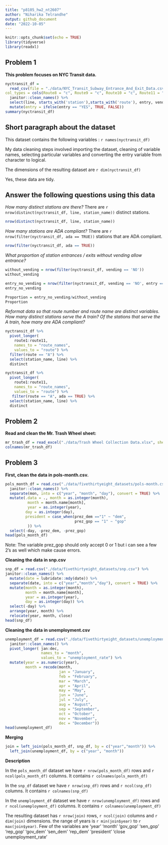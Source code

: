 ```yaml
---
title: "p8105_hw2_nt2607"
author: "Niharika Telrandhe"
output: github_document 
date: "2022-10-05"
---
```


```r
knitr::opts_chunk$set(echo = TRUE)
library(tidyverse)
library(readxl)
```

## Problem 1
**This problem focuses on NYC Transit data.**

```r
nyctransit_df = 
  read_csv(file = "./data/NYC_Transit_Subway_Entrance_And_Exit_Data.csv",
col_types = cols(Route8 = "c", Route9 = "c", Route10 = "c", Route11 = "c")) %>% 
  janitor::clean_names() %>% 
  select(line, starts_with('station'),starts_with('route'), entry, vending, entrance_type, ada, -station_location) %>% 
  mutate(entry = ifelse(entry == "YES", TRUE, FALSE))
summary(nyctransit_df)
```
## Short paragraph about the dataset

This dataset contains the following variables : `r names(nyctransit_df)`

My data cleaning steps involved importing the dataset, cleaning of variable names, selecting particular variables and converting the entry variable from character to logical.

The dimensions of the resulting dataset are `r dim(nyctransit_df)`

Yes, these data are tidy.

## Answer the following questions using this data

*How many distinct stations are there?*
There are `r nrow(distinct(nyctransit_df, line, station_name))` distinct stations.
```r
nrow(distinct(nyctransit_df, line, station_name))
```

*How many stations are ADA compliant?*
There are `r nrow(filter(nyctransit_df, ada == TRUE))` stations that are ADA compliant.

```r
nrow(filter(nyctransit_df, ada == TRUE))
```

*What proportion of station entrances / exits without vending allow entrance?*
```r
without_vending = nrow(filter(nyctransit_df, vending == 'NO'))
without_vending

entry_no_vending = nrow(filter(nyctransit_df, vending == 'NO', entry == 'TRUE'))
entry_no_vending

Proportion = entry_no_vending/without_vending
Proportion

```

*Reformat data so that route number and route name are distinct variables. How many distinct stations serve the A train? Of the stations that serve the A train, how many are ADA compliant?*

```r
nyctransit_df %>%
  pivot_longer(
    route1:route11,
    names_to = "route_names",
    values_to = "route") %>% 
  filter(route == "A") %>% 
  select(station_name, line) %>% 
  distinct

nyctransit_df %>% 
  pivot_longer(
    route1:route11,
    names_to = "route_names",
    values_to = "route") %>% 
   filter(route == "A", ada == TRUE) %>% 
  select(station_name, line) %>% 
  distinct
```

## Problem 2
**Read and clean the Mr. Trash Wheel sheet:**

```r
mr_trash_df = read_excel("./data/Trash Wheel Collection Data.xlsx", sheet = "Mr. Trash Wheel", range = "A2:N549")
colnames(mr_trash_df)
```




## Problem 3
**First, clean the data in pols-month.csv.**

```r
pols_month_df = read.csv("./data/fivethirtyeight_datasets/pols-month.csv") %>% 
  janitor::clean_names() %>%
  separate(mon, into = c("year", "month", "day"), convert = TRUE) %>%
  mutate(.data = ., month = as.integer(month),
          month = month.name[month],
          year = as.integer(year),
         day = as.integer(day),
         president = case_when(prez_dem =="1" ~ "dem",
                               prez_gop == "1" ~ "gop"
          )) %>% 
  select(-day, -prez_dem, -prez_gop)
head(pols_month_df)
```

Note: The variable prez_gop should only accept 0 or 1 but i can see a few 2's as well which make cause errors.

**Cleaning the data in snp.csv**

```r
snp_df = read.csv("./data/fivethirtyeight_datasets/snp.csv") %>%
janitor::clean_names() %>%
  mutate(date = lubridate::mdy(date)) %>%
  separate(date, into = c("year","month","day"), convert = TRUE) %>%
  mutate(month = as.integer(month),
         month = month.name[month],
         year = as.integer(year),
         day = as.integer(day)) %>% 
  select(-day) %>% 
  arrange(year, month) %>% 
  relocate(year, month, close)
head(snp_df)
```

**Cleaning the data in unemployment.csv**

```r
unemployment_df = read.csv("./data/fivethirtyeight_datasets/unemployment.csv") %>% 
  janitor::clean_names() %>%
  pivot_longer( jan:dec,
                names_to = "month",
                values_to = "unemployment_rate") %>% 
  mutate(year = as.numeric(year),
         month = recode(month,
                        jan = "January",
                        feb = "February",
                        mar = "March",
                        apr = "April",
                        may = "May",
                        jun = "June",
                        jul = "July",
                        aug = "August",
                        sep = "September",
                        oct = "October",
                        nov = "November",
                        dec = "December"))
head(unemployment_df)
```

**Merging**

```r
join = left_join(pols_month_df, snp_df, by = c("year","month")) %>%
  left_join(unemployment_df, by = c("year", "month"))
```
**Description**

In the `pols_month_df` dataset we have `r nrow(pols_month_df)` rows and `r ncol(pols_month_df)` columns. It contains `r colnames(pols_month_df)` 

In the `snp_df` dataset we have `r nrow(snp_df)` rows and `r ncol(snp_df)` columns. It contains `r colnames(snp_df)`

In the `unemployment_df` dataset we have `r nrow(unemployment_df)` rows and `r ncol(unemployment_df)` columns. It contains `r colnames(unemployment_df)`

The resulting dataset has `r nrow(join)` rows, `r ncol(join)` columns and `r dim(join)` dimensions. the range of years is `r min(join$year)` to `r max(join$year)`. Few of the variables are 'year' 'month' 'gov_gop' 'sen_gop' 'rep_gop' 'gov_dem' 'sen_dem' 'rep_dem' 'president' 'close unemployment_rate'


